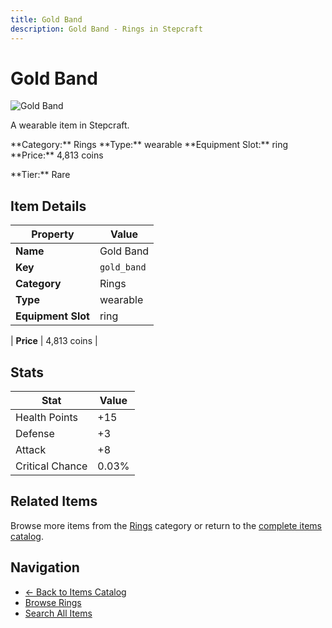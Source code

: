 ```yaml
---
title: Gold Band
description: Gold Band - Rings in Stepcraft
---
```


# Gold Band

<div className="flex items-start gap-6 mb-8">
  <div className="flex-shrink-0">
    <img src="/assets/resources/trinketry/rings/gold_band.png" alt="Gold Band" className="w-24 h-24 border rounded-lg" />
  </div>
  <div className="flex-1">
    <div className="space-y-2">
      <p className="text-lg text-muted-foreground">A wearable item in Stepcraft.</p>
      <div className="flex flex-wrap gap-4 text-sm">
        <span className="px-2 py-1 bg-blue-100 dark:bg-blue-900 rounded-md">
          **Category:** Rings
        </span>
        <span className="px-2 py-1 bg-green-100 dark:bg-green-900 rounded-md">
          **Type:** wearable
        </span>
        <span className="px-2 py-1 bg-purple-100 dark:bg-purple-900 rounded-md">
          **Equipment Slot:** ring
        </span>
        <span className="px-2 py-1 bg-yellow-100 dark:bg-yellow-900 rounded-md">
          **Price:** 4,813 coins
        </span>
      </div>
      <p className="text-sm font-medium">**Tier:** Rare</p>
    </div>
  </div>
</div>

## Item Details

| Property | Value |
|----------|-------|
| **Name** | Gold Band |
| **Key** | `gold_band` |
| **Category** | Rings |
| **Type** | wearable |
| **Equipment Slot** | ring |

| **Price** | 4,813 coins |


## Stats

| Stat | Value |
|------|-------|
| Health Points | +15 |
| Defense | +3 |
| Attack | +8 |
| Critical Chance | 0.03% |

## Related Items

Browse more items from the [Rings](/items#rings) category or return to the [complete items catalog](/items).

## Navigation

- [← Back to Items Catalog](/items)
- [Browse Rings](/items#rings)
- [Search All Items](/items)
